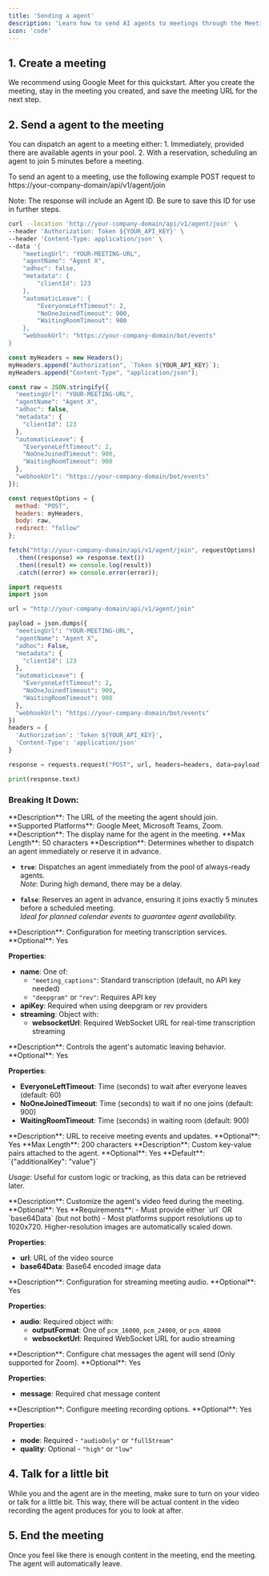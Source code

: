 ```yaml
---
title: 'Sending a agent'
description: 'Learn how to send AI agents to meetings through the Meeting agent API, with options for immediate or scheduled joining and customizable settings.'
icon: 'code'
---
```


## 1. Create a meeting
We recommend using Google Meet for this quickstart. After you create the meeting, stay in the meeting you created, and save the meeting URL for the next step.

## 2. Send a agent to the meeting

You can dispatch an agent to a meeting either:
    1. Immediately, provided there are available agents in your pool.
    2. With a reservation, scheduling an agent to join 5 minutes before a meeting.

To send an agent to a meeting, use the following example POST request to https://your-company-domain/api/v1/agent/join

<Tip>
Note: The response will include an Agent ID. Be sure to save this ID
for use in further steps.
</Tip>

<Tabs>
  <Tab label="cURL" title="Bash">

  ```bash
  curl --location 'http://your-company-domain/api/v1/agent/join' \
  --header 'Authorization: Token ${YOUR_API_KEY}' \
  --header 'Content-Type: application/json' \
  --data '{
      "meetingUrl": "YOUR-MEETING-URL",
      "agentName": "Agent X",
      "adhoc": false,
      "metadata": {
          "clientId": 123
      },
      "automaticLeave": {
          "EveryoneLeftTimeout": 2,
          "NoOneJoinedTimeout": 900,
          "WaitingRoomTimeout": 900
      },
      "webhookUrl": "https://your-company-domain/bot/events"
  }
  ```

  </Tab>

  <Tab label="JavaScript" title="JavaScript">

  ```javascript
  const myHeaders = new Headers();
  myHeaders.append("Authorization", `Token ${YOUR_API_KEY}`);
  myHeaders.append("Content-Type", "application/json");

  const raw = JSON.stringify({
    "meetingUrl": "YOUR-MEETING-URL",
    "agentName": "Agent X",
    "adhoc": false,
    "metadata": {
      "clientId": 123
    },
    "automaticLeave": {
      "EveryoneLeftTimeout": 2,
      "NoOneJoinedTimeout": 900,
      "WaitingRoomTimeout": 900
    },
    "webhookUrl": "https://your-company-domain/bot/events"
  });

  const requestOptions = {
    method: "POST",
    headers: myHeaders,
    body: raw,
    redirect: "follow"
  };

  fetch("http://your-company-domain/api/v1/agent/join", requestOptions)
    .then((response) => response.text())
    .then((result) => console.log(result))
    .catch((error) => console.error(error));
  ```

  </Tab>

  <Tab label="Python" title="Python">

  ```python
  import requests
  import json

  url = "http://your-company-domain/api/v1/agent/join"

  payload = json.dumps({
    "meetingUrl": "YOUR-MEETING-URL",
    "agentName": "Agent X",
    "adhoc": False,
    "metadata": {
      "clientId": 123
    },
    "automaticLeave": {
      "EveryoneLeftTimeout": 2,
      "NoOneJoinedTimeout": 900,
      "WaitingRoomTimeout": 900
    },
    "webhookUrl": "https://your-company-domain/bot/events"
  })
  headers = {
    'Authorization': 'Token ${YOUR_API_KEY}',
    'Content-Type': 'application/json'
  }

  response = requests.request("POST", url, headers=headers, data=payload)

  print(response.text)
  ```

  </Tab>
</Tabs>

### Breaking It Down:

<ResponseField name="meetingUrl" type="string" required>
  **Description**: The URL of the meeting the agent should join.  
  **Supported Platforms**: Google Meet, Microsoft Teams, Zoom.
</ResponseField>

<ResponseField name="agentName" type="string" required>
  **Description**: The display name for the agent in the meeting.
  **Max Length**: 50 characters
</ResponseField>

<ResponseField name="adhoc" type="boolean" required>
  **Description**: Determines whether to dispatch an agent immediately or reserve it in advance.

  - **`true`**: Dispatches an agent immediately from the pool of always-ready agents.  
    *Note*: During high demand, there may be a delay.
  
  - **`false`**: Reserves an agent in advance, ensuring it joins exactly 5 minutes before a scheduled meeting.  
    *Ideal for planned calendar events to guarantee agent availability.*
</ResponseField>

<ResponseField name="transcriptionProvider" type="object" optional>
  **Description**: Configuration for meeting transcription services.  
  **Optional**: Yes

  **Properties**:
  - **name**: One of:
    - `"meeting_captions"`: Standard transcription (default, no API key needed)
    - `"deepgram"` or `"rev"`: Requires API key
  - **apiKey**: Required when using deepgram or rev providers
  - **streaming**: Object with:
    - **websocketUrl**: Required WebSocket URL for real-time transcription streaming
</ResponseField>

<ResponseField name="automaticLeave" type="object" optional>
  **Description**: Controls the agent's automatic leaving behavior.  
  **Optional**: Yes

  **Properties**:
  - **EveryoneLeftTimeout**: Time (seconds) to wait after everyone leaves (default: 60)
  - **NoOneJoinedTimeout**: Time (seconds) to wait if no one joins (default: 900)
  - **WaitingRoomTimeout**: Time (seconds) in waiting room (default: 900)
</ResponseField>

<ResponseField name="webhookUrl" type="string" optional>
  **Description**: URL to receive meeting events and updates.  
  **Optional**: Yes
  **Max Length**: 200 characters
</ResponseField>

<ResponseField name="metadata" type="object" optional>
  **Description**: Custom key-value pairs attached to the agent.  
  **Optional**: Yes
  **Default**: `{"additionalKey": "value"}`

  *Usage*: Useful for custom logic or tracking, as this data can be retrieved later.
</ResponseField>

<ResponseField name="agentVideoOutput" type="object" optional>
  **Description**: Customize the agent's video feed during the meeting.  
  **Optional**: Yes
  **Requirements**:
  - Must provide either `url` OR `base64Data` (but not both)
  - Most platforms support resolutions up to 1020x720. Higher-resolution images are automatically scaled down.

  **Properties**:
  - **url**: URL of the video source
  - **base64Data**: Base64 encoded image data
</ResponseField>

<ResponseField name="mediaStreaming" type="object" optional>
  **Description**: Configuration for streaming meeting audio.  
  **Optional**: Yes

  **Properties**:
  - **audio**: Required object with:
    - **outputFormat**: One of `pcm_16000`, `pcm_24000`, or `pcm_48000`
    - **websocketUrl**: Required WebSocket URL for audio streaming
</ResponseField>

<ResponseField name="chat" type="object" optional>
  **Description**: Configure chat messages the agent will send (Only supported for Zoom).  
  **Optional**: Yes

  **Properties**:
  - **message**: Required chat message content
</ResponseField>

<ResponseField name="recordingSettings" type="object" optional>
  **Description**: Configure meeting recording options.  
  **Optional**: Yes

  **Properties**:
  - **mode**: Required - `"audioOnly"` or `"fullStream"`
  - **quality**: Optional - `"high"` or `"low"`
</ResponseField>

## 4. Talk for a little bit
While you and the agent are in the meeting, make sure to turn on your video or talk for a little bit. This way, there will be actual content in the video recording the agent produces for you to look at after.

## 5. End the meeting
Once you feel like there is enough content in the meeting, end the meeting. The agent will automatically leave.